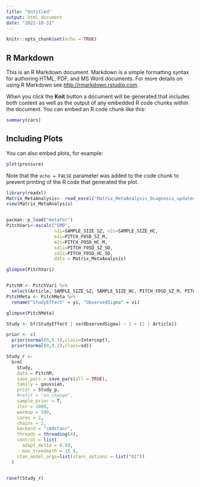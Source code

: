 ```yaml
---
title: "Untitled"
output: html_document
date: "2022-10-31"
---
```


```r
knitr::opts_chunk$set(echo = TRUE)
```

## R Markdown

This is an R Markdown document. Markdown is a simple formatting syntax for authoring HTML, PDF, and MS Word documents. For more details on using R Markdown see <http://rmarkdown.rstudio.com>.

When you click the **Knit** button a document will be generated that includes both content as well as the output of any embedded R code chunks within the document. You can embed an R code chunk like this:

```r
summary(cars)
```

## Including Plots

You can also embed plots, for example:

```r
plot(pressure)
```

Note that the `echo = FALSE` parameter was added to the code chunk to prevent printing of the R code that generated the plot.



```r

library(readxl)
Matrix_MetaAnalysis<- read_excel("Matrix_MetaAnalysis_Diagnosis_updated290719.xlsx")
view(Matrix_MetaAnalysis)


pacman::p_load("metafor")
PitchVari<-escalc("SMD",
                  n1i=SAMPLE_SIZE_SZ, n2i=SAMPLE_SIZE_HC,
                  m1i=PITCH_F0SD_SZ_M,
                  m2i=PITCH_F0SD_HC_M,
                  sd1i=PITCH_F0SD_SZ_SD,
                  sd2i=PITCH_F0SD_HC_SD,
                  data = Matrix_MetaAnalysis)

glimpse(PitchVari)


PitchM <- PitchVari %>% 
  select(Article, SAMPLE_SIZE_SZ, SAMPLE_SIZE_HC, PITCH_F0SD_SZ_M, PITCH_F0SD_HC_M, PITCH_F0SD_SZ_SD, PITCH_F0SD_HC_SD, yi, vi, Authors)
PitchMeta <- PitchMeta %>% 
  rename("StudyEffect" = yi, "ObservedSigma" = vi)

glimpse(PitchMeta)
```


```r
Study <- bf(StudyEffect | se(ObservedSigma) ~ 1 + (1 | Article))

prior <- c(
  prior(normal(0,0.3),class=Intercept),
  prior(normal(0,0.2),class=sd))

Study_r <-
  brm(
    Study,
    data = PitchM,
    save_pars = save_pars(all = TRUE),
    family = gaussian,
    prior = Study_p,
    #refit = "on_change",
    sample_prior = T,
    iter = 1000, 
    warmup = 100,
    cores = 2,
    chains = 2,
    backend = "cmdstanr",
    threads = threading(4),
    control = list(
      adapt_delta = 0.99,
      max_treedepth = 15 ),
    stan_model_args=list(stanc_options = list("O1"))
  )


ranef(Study_r)



```


```r


```


```r
```


```r
```


```r
```


```r
```

